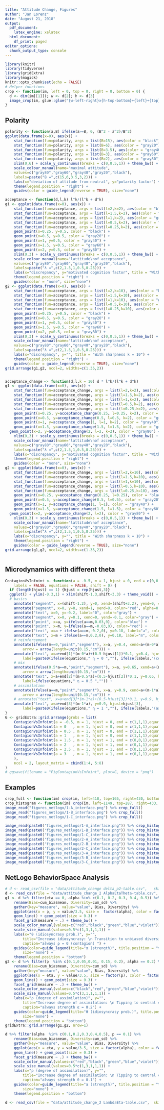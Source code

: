 ```yaml
---
title: "Attitude Change, Figures"
author: "Jan Lorenz"
date: "August 21, 2018"
output:
  pdf_document:
    latex_engine: xelatex
  html_document:
    df_print: paged
editor_options:
  chunk_output_type: console
---
```


```r
library(knitr)
library(tidyverse)
library(gridExtra)
library(magick)
knitr::opts_chunk$set(echo = FALSE)
# Helper functions
crop <- function(im, left = 0, top = 0, right = 0, bottom = 0) {
  d <- dim(im[[1]]); w <- d[2]; h <- d[3]
  image_crop(im, glue::glue("{w-left-right}x{h-top-bottom}+{left}+{top}"))
}
```

## Polarity

```r
polarity <- function(a,B) ifelse(a>=B, 0, (B^2 - a^2)/B^2)
ggplot(data.frame(x=0), aes(x)) + 
	stat_function(fun=polarity, args = list(B=15), aes(color = "black")) + 
	stat_function(fun=polarity, args = list(B=6), aes(color = "gray20")) + 
	stat_function(fun=polarity, args = list(B=3.5), aes(color = "gray40"), size = 1.5) + 
	stat_function(fun=polarity, args = list(B=3), aes(color = "gray60")) + 
	stat_function(fun=polarity, args = list(B=2), aes(color = "gray80")) + 
	xlim(0,6) + scale_y_continuous(breaks = c(0,0.5,1)) + theme_bw() + 
	scale_colour_manual(name="maximal attitude",
    values=c("gray80","gray60","gray40","gray20","black"), 
    labels=paste("B =",c(15,6,3.5,3,2))) +
	labs(x="deviation of attitude from neutral", y="polarity factor") +
	theme(legend.position = "right") + 
	guides(color = guide_legend(reverse = TRUE), size="none")

acceptance <- function(d,l,k) l^k/(l^k + d^k)
g1 <- ggplot(data.frame(x=0), aes(x)) + 
	stat_function(fun=acceptance, args = list(l=2,k=2), aes(color = "black")) + 
	stat_function(fun=acceptance, args = list(l=1.5,k=2), aes(color = "gray20")) + 
	stat_function(fun=acceptance, args = list(l=1,k=2), aes(color = "gray40"), size = 1.5) + 
	stat_function(fun=acceptance, args = list(l=0.5,k=2), aes(color = "gray60")) + 
	stat_function(fun=acceptance, args = list(l=0.25,k=2), aes(color = "gray80")) + 
	geom_point(x=0.25, y=0.5, color = "black") + 
	geom_point(x=0.5, y=0.5, color = "gray20") + 
	geom_point(x=1, y=0.5, color = "gray40") + 
	geom_point(x=1.5, y=0.5, color = "gray60") + 
	geom_point(x=2, y=0.5, color = "gray80") + 
	xlim(0,3) + scale_y_continuous(breaks = c(0,0.5,1)) + theme_bw() + 
	scale_colour_manual(name="lattitude\nof acceptance",
    values=c("gray80","gray60","gray40","gray20","black"), 
    labels=paste("λ =",c(2,1.5,1,0.5,0.25))) +
	labs(x="discrepancy", y="motivated cognition factor", title = "With sharpness k = 2") +
	theme(legend.position = "right") + 
	guides(color = "none", size="none")
g2 <- ggplot(data.frame(x=0), aes(x)) + 
	stat_function(fun=acceptance, args = list(l=2,k=10), aes(color = "black")) + 
	stat_function(fun=acceptance, args = list(l=1.5,k=10), aes(color = "gray20")) + 
	stat_function(fun=acceptance, args = list(l=1,k=10), aes(color = "gray40")) + 
	stat_function(fun=acceptance, args = list(l=0.5,k=10), aes(color = "gray60")) + 
	stat_function(fun=acceptance, args = list(l=0.25,k=10), aes(color = "gray80")) + 
	geom_point(x=0.25, y=0.5, color = "black") + 
	geom_point(x=0.5, y=0.5, color = "gray20") + 
	geom_point(x=1, y=0.5, color = "gray40") + 
	geom_point(x=1.5, y=0.5, color = "gray60") + 
	geom_point(x=2, y=0.5, color = "gray80") + 
	xlim(0,3) + scale_y_continuous(breaks = c(0,0.5,1)) + theme_bw() + 
	scale_colour_manual(name="lattitude\nof acceptance",
    values=c("gray80","gray60","gray40","gray20","black"), 
    labels=paste("λ =",c(2,1.5,1,0.5,0.25))) +
	labs(x="discrepancy", y="", title = "With sharpness k = 10") +
	theme(legend.position = "right") + 
	guides(color = guide_legend(reverse = TRUE), size="none")
grid.arrange(g1,g2, ncol=2, widths=c(1.35,2))


acceptance_change <- function(d,l,k = 10) d * l^k/(l^k + d^k)
g1 <- ggplot(data.frame(x=0), aes(x)) + 
	stat_function(fun=acceptance_change, args = list(l=2,k=2), aes(color = "black")) + 
	stat_function(fun=acceptance_change, args = list(l=1.5,k=2), aes(color = "gray20")) + 
	stat_function(fun=acceptance_change, args = list(l=1,k=2), aes(color = "gray40"), size = 1.5) + 
	stat_function(fun=acceptance_change, args = list(l=0.5,k=2), aes(color = "gray60")) + 
	stat_function(fun=acceptance_change, args = list(l=0.25,k=2), aes(color = "gray80")) + 
	geom_point(x=0.25, y=acceptance_change(0.25, l=0.25, k=2), color = "black") + 
	geom_point(x=0.5, y=acceptance_change(0.5, l=0.5, k=2), color = "gray20") + 
	geom_point(x=1, y=acceptance_change(1, l=1, k=2), color = "gray40") + 
	geom_point(x=1.5, y=acceptance_change(1.5, l=1.5, k=2), color = "gray60") + 
  geom_point(x=2, y=acceptance_change(2, l=2, k=2), color = "gray80") + 
	xlim(0,3) + scale_y_continuous(breaks = c(0,0.5,1)) + theme_bw() + 
	scale_colour_manual(name="lattitude\nof acceptance",
    values=c("gray80","gray60","gray40","gray20","black"), 
    labels=paste("λ =",c(2,1.5,1,0.5,0.25))) +
	labs(x="discrepancy", y="motivated cognition factor", title = "With sharpness k = 2") +
	theme(legend.position = "right") + 
	guides(color = "none", size="none")
g2 <- ggplot(data.frame(x=0), aes(x)) + 
	stat_function(fun=acceptance_change, args = list(l=2,k=10), aes(color = "black")) + 
	stat_function(fun=acceptance_change, args = list(l=1.5,k=10), aes(color = "gray20")) + 
	stat_function(fun=acceptance_change, args = list(l=1,k=10), aes(color = "gray40")) + 
	stat_function(fun=acceptance_change, args = list(l=0.5,k=10), aes(color = "gray60")) + 
	stat_function(fun=acceptance_change, args = list(l=0.25,k=10), aes(color = "gray80")) + 
	geom_point(x=0.25, y=acceptance_change(0.25, l=0.25), color = "black") + 
	geom_point(x=0.5, y=acceptance_change(0.5, l=0.5), color = "gray20") + 
	geom_point(x=1, y=acceptance_change(1, l=1), color = "gray40") + 
	geom_point(x=1.5, y=acceptance_change(1.5, l=1.5), color = "gray60") + 
  geom_point(x=2, y=acceptance_change(2, l=2), color = "gray80") + 
	xlim(0,3) + scale_y_continuous(breaks = c(0,0.5,1)) + theme_bw() + 
	scale_colour_manual(name="lattitude\nof acceptance",
    values=c("gray80","gray60","gray40","gray20","black"), 
    labels=paste("λ =",c(2,1.5,1,0.5,0.25))) +
	labs(x="discrepancy", y="", title = "With sharpness k = 10") +
	theme(legend.position = "right") + 
	guides(color = guide_legend(reverse = TRUE), size="none")
grid.arrange(g1,g2, ncol=2, widths=c(1.35,2))



```



## Microdynamics with different theta

```r
ContagionVsInfoint <- function(a = -0.5, m = 1, hjust = 0, end = c(0,0,0), 
	labels = FALSE, equations = FALSE, shift = 0) {
  if (length(hjust) == 1) {hjust = rep(hjust,3)}
  ggplot() + ylim(-0.3,1) + xlim(shift-1.3,shift+3.3) + theme_void() +
  # basics
  	annotate("segment", x=(shift-1.2), y=0, xend=(shift+3.2), yend=0, color="gray") +
  	annotate("segment", x=0, y=0, xend=1, yend=0, color="red", alpha=0.5) +
  	annotate("text", x=0, y=-0.2, label="0", color="gray") +
  	annotate("segment", x=0, y=0.1, xend=0, yend=-0.1, color="gray") +
  	annotate("point", x=a, y=ifelse(a==m,0.03,0), color="blue") + 
  	annotate("point", x=m, y=ifelse(a==m,-0.03,0), color="red") +
  	annotate("text", x=a + ifelse(a==m,-0.2,0), y=0.18, label="a", color="blue") + 
  	annotate("text", x=m + ifelse(a==m,0.2,0), y=0.18, label="m", color="red") +
  	# reinforcement
  	annotate(ifelse(m==0,"point","segment"), x=a, y=0.4, xend=a+(m-0*a), yend=0.4, 
  		arrow = arrow(length=unit(0.15,"cm"))) +
  	annotate("text", x=a+end[1]*(m-0*a)+(0.5-hjust[1])*0.1, y=0.4, hjust=hjust[1],
  		label=paste0(ifelse(equations," η = 0 ",""), ifelse(labels,"(contagion)",""))) +
  	# mix
  	annotate(ifelse(0.5*a==m,"point","segment"), x=a, y=0.65, xend=a+(m-0.5*a), yend=0.65, 
  		arrow = arrow(length=unit(0.15,"cm"))) +
  	annotate("text", x=a+end[2]*(m-0.5*a)+(0.5-hjust[2])*0.1, y=0.65, hjust=hjust[2],
  		label=ifelse(equations," η = 0.5 ","")) +
  	# assimilation
  	annotate(ifelse(a==m,"point","segment"), x=a, y=0.9, xend=a+(m-1*a), yend=0.9, 
  		arrow = arrow(length=unit(0.15,"cm"))) +
  	# annotate("text", x=a+end[3]*(m-1*a)+(0.5-hjust[3])*0.1, y=0.9, hjust=hjust[3],
  	annotate("text", x=a+end[3]*(m-1*a), y=0.9, hjust=hjust[3],
  		label=paste0(ifelse(equations," η = 1 ",""), ifelse(labels,"(assimilation)","")))
}
G <- gridExtra::grid.arrange(grobs = list(
	ContagionVsInfoint(a = -0.5, m = 1, hjust = 0, end = c(1,1,1),equations=TRUE),
	ContagionVsInfoint(a = 0   , m = 1, hjust = 0, end = c(1,1,1),equations=TRUE),
	ContagionVsInfoint(a = 0.5 , m = 1, hjust = 0, end = c(1,1,1),equations=TRUE),
	ContagionVsInfoint(a = 1   , m = 1, hjust = 0, end = c(1,1,1),equations=TRUE),
	ContagionVsInfoint(a = 1.5 , m = 1, hjust = 1, end = c(0,0,1),equations=TRUE, shift=1),
	ContagionVsInfoint(a = 2   , m = 1, hjust = 1, end = c(0,1,1),equations=TRUE, shift=1),
	ContagionVsInfoint(a = 2.5 , m = 1, hjust = 1, end = c(0,1,1),equations=TRUE, shift=1),
	ContagionVsInfoint(a = 3   , m = 1, hjust = 1, end = c(0,1,1),equations=TRUE, shift=1)
	),
	ncol = 2, layout_matrix = cbind(1:4, 5:8)
)
# ggsave(filename = "FigContagionVsInfoint", plot=G, device = "png")
```

## Examples

```r
crop_full <- function(im) crop(im, left=410, top=165, right=430, bottom=425) 
crop_histogram <- function(im) crop(im, left=1149, top=287, right=433, bottom=426)
image_read("figures_netlogo/1-A_interface.png") %>% crop_full()
image_read("figures_netlogo/1-B_interface.png") %>% crop_full()
image_read("figures_netlogo/1-C_interface.png") %>% crop_full()

image_read(paste0("figures_netlogo/1-A_interface.png")) %>% crop_histogram()
image_read(paste0("figures_netlogo/1-B_interface.png")) %>% crop_histogram()
image_read(paste0("figures_netlogo/1-C_interface.png")) %>% crop_histogram()
image_read(paste0("figures_netlogo/2-A_interface.png")) %>% crop_histogram()
image_read(paste0("figures_netlogo/2-B_interface.png")) %>% crop_histogram()
image_read(paste0("figures_netlogo/2-C_interface.png")) %>% crop_histogram()
image_read(paste0("figures_netlogo/3-A_interface.png")) %>% crop_histogram()
image_read(paste0("figures_netlogo/3-B_interface.png")) %>% crop_histogram()
image_read(paste0("figures_netlogo/3-C_interface.png")) %>% crop_histogram()
```



## NetLogo BehaviorSpace Analysis

```r

# d <- read_csv(file = "data/attitude_change delta_p2-table.csv",	skip = 6)
d <- read_csv(file = "data/attitude_change_2 AlphaEtaTheta-table.csv",	skip = 6)
g1 <- d %>% filter(eta == 0, alpha %in% c(0.1, 0.2, 0.3, 0.4, 0.5)) %>%
	rename(Bias=cum_biasmean, Diversity=cum_sd) %>% 
	gather(key="measure", value="value", Bias, Diversity) %>% 
	ggplot(aes(x = p, y = value/3.5, size =  factor(alpha), color = factor(alpha))) + 
	geom_line() + geom_point(size = 0.3) +
	facet_grid(measure ~ .) + theme_bw() +
	scale_color_manual(values=c("red","black","green","blue","violet")) +
	scale_size_manual(values=0.5*c(1,3,1,1,1)) +
	labs(x="θ (idiosyncrasy prob.)", y="", 
		title="Increase idiosyncrasy: \n Transition to unbiased diversity",
		caption="always ρ = 0 (contagion) ") +
	guides(color=guide_legend(title="α (strength)", title.position = "top"), 
		size="none") + 
	theme(legend.position = "bottom")
g2 <- d %>% filter(p  %in% c(0.1,0.05,0.01, 0.15, 0.2), alpha == 0.2) %>% 
	rename(Bias=cum_biasmean, Diversity=cum_sd) %>% 
	gather(key="measure", value="value", Bias, Diversity) %>% 
	ggplot(aes(x = eta, y = value/3.5, size = factor(p), color = factor(p)))	+ 
	geom_line() + geom_point(size = 0.3) + 
	facet_grid(measure ~ .) + theme_bw() + 
	scale_color_manual(values=c("black","red","green","blue","violet")) +
	scale_size_manual(values=0.5*c(3,1,1,1,1)) +
	labs(x="ρ (degree of assimilation)", y="", 
		title="Increase degree of assimilation: \n Tipping to central consensus",
		caption="always strength α = 0.2") +
	guides(color=guide_legend(title="θ (idiosyncrasy prob.)", title.position = "top"),
		size="none") + 
	theme(legend.position = "bottom")
gridExtra::grid.arrange(g1,g2, nrow=1)
```

```r
d %>% filter(alpha  %in% c(0.1,0.2,0.3,0.4,0.5), p == 0.1) %>% 
	rename(Bias=cum_biasmean, Diversity=cum_sd) %>% 
	gather(key="measure", value="value", Bias, Diversity) %>% 
	ggplot(aes(x = eta, y = value/3.5, size = factor(alpha), color = factor(alpha)))	+ 
	geom_line() + geom_point(size = 0.3) + 
	facet_grid(measure ~ .) + theme_bw() + 
	scale_color_manual(values=c("red","black","green","blue","violet")) +
	scale_size_manual(values=0.5*c(1,3,1,1,1)) +
	labs(x="ρ (degree of assimilation)", y="", 
		title="Increase degree of assimilation: \n Tipping to central consensus",
		caption="always strength θ = 0.1") +
	guides(color=guide_legend(title="α (strength)", title.position = "top"),
		size="none") + 
	theme(legend.position = "bottom")
```


```r
d <- read_csv(file = "data/attitude_change_2 LambdaEta-table.csv",	skip = 6)

```





